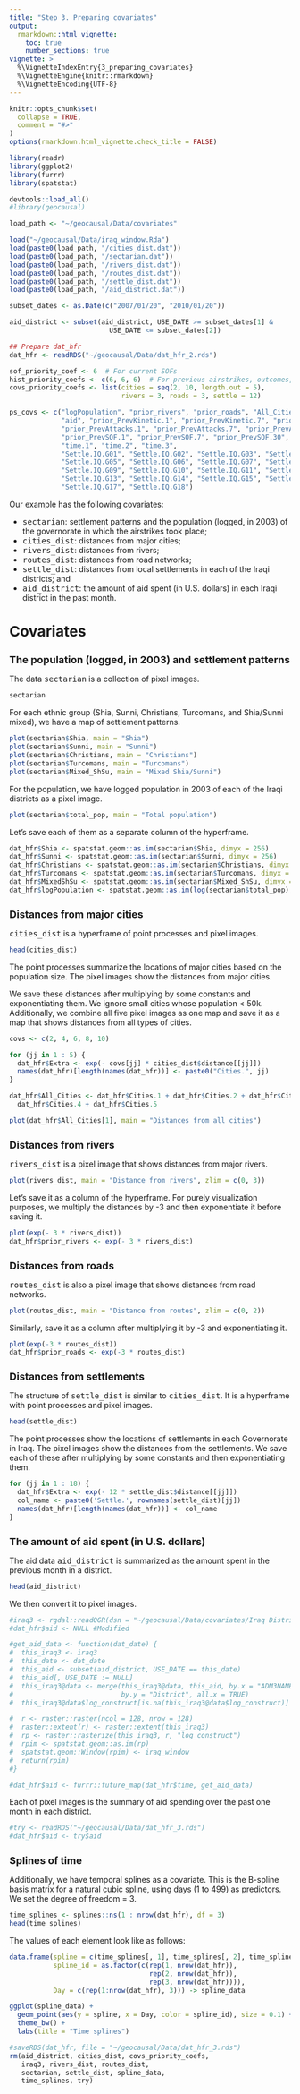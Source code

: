 ```yaml
---
title: "Step 3. Preparing covariates"
output: 
  rmarkdown::html_vignette:
    toc: true
    number_sections: true
vignette: >
  %\VignetteIndexEntry{3_preparing_covariates}
  %\VignetteEngine{knitr::rmarkdown}
  %\VignetteEncoding{UTF-8}
---
```


<style type = "text/css">
h1.title {
  font-size: 30px;
}
h1 { /* Header 1 */
  font-size: 26px;
}
h2 { /* Header 2 */
    font-size: 18px;
}
h3 { /* Header 3 */
  font-size: 16px;
}
div#TOC li {
    list-style:none;
    background-image:none;
    background-repeat:none;
    background-position:0; 
}
</style>

```r
knitr::opts_chunk$set(
  collapse = TRUE,
  comment = "#>"
)
options(rmarkdown.html_vignette.check_title = FALSE)

library(readr)
library(ggplot2)
library(furrr)
library(spatstat)
```

```r
devtools::load_all()
#library(geocausal)
```

```r
load_path <- "~/geocausal/Data/covariates"

load("~/geocausal/Data/iraq_window.Rda")
load(paste0(load_path, "/cities_dist.dat"))
load(paste0(load_path, "/sectarian.dat"))
load(paste0(load_path, "/rivers_dist.dat"))
load(paste0(load_path, "/routes_dist.dat"))
load(paste0(load_path, "/settle_dist.dat"))
load(paste0(load_path, "/aid_district.dat"))

subset_dates <- as.Date(c("2007/01/20", "2010/01/20"))

aid_district <- subset(aid_district, USE_DATE >= subset_dates[1] &
                         USE_DATE <= subset_dates[2])

## Prepare dat_hfr
dat_hfr <- readRDS("~/geocausal/Data/dat_hfr_2.rds")

sof_priority_coef <- 6  # For current SOFs
hist_priority_coefs <- c(6, 6, 6)  # For previous airstrikes, outcomes, SOFs
covs_priority_coefs <- list(cities = seq(2, 10, length.out = 5),
                            rivers = 3, roads = 3, settle = 12)

ps_covs <- c("logPopulation", "prior_rivers", "prior_roads", "All_Cities",
             "aid", "prior_PrevKinetic.1", "prior_PrevKinetic.7", "prior_PrevKinetic.30",
             "prior_PrevAttacks.1", "prior_PrevAttacks.7", "prior_PrevAttacks.30",
             "prior_PrevSOF.1", "prior_PrevSOF.7", "prior_PrevSOF.30",
             "time.1", "time.2", "time.3",
             "Settle.IQ.G01", "Settle.IQ.G02", "Settle.IQ.G03", "Settle.IQ.G04",
             "Settle.IQ.G05", "Settle.IQ.G06", "Settle.IQ.G07", "Settle.IQ.G08",
             "Settle.IQ.G09", "Settle.IQ.G10", "Settle.IQ.G11", "Settle.IQ.G12",
             "Settle.IQ.G13", "Settle.IQ.G14", "Settle.IQ.G15", "Settle.IQ.G16",
             "Settle.IQ.G17", "Settle.IQ.G18")
```

Our example has the following covariates:

- <tt>sectarian</tt>: settlement patterns and the population (logged, in 2003) of the governorate in which the airstrikes took place;
- <tt>cities_dist</tt>: distances from major cities;
- <tt>rivers_dist</tt>: distances from rivers;
- <tt>routes_dist</tt>: distances from road networks;
- <tt>settle_dist</tt>: distances from local settlements in each of the Iraqi districts; and
- <tt>aid_district</tt>: the amount of aid spent (in U.S. dollars) in each Iraqi district in the past month.

# Covariates

## The population (logged, in 2003) and settlement patterns

The data <tt>sectarian</tt> is a collection of pixel images.

```r
sectarian
```

For each ethnic group (Shia, Sunni, Christians, Turcomans, and Shia/Sunni mixed), we have a map of settlement patterns.

```r
plot(sectarian$Shia, main = "Shia")
plot(sectarian$Sunni, main = "Sunni")
plot(sectarian$Christians, main = "Christians")
plot(sectarian$Turcomans, main = "Turcomans")
plot(sectarian$Mixed_ShSu, main = "Mixed Shia/Sunni")
```

For the population, we have logged population in 2003 of each of the Iraqi districts as a pixel image.

```r
plot(sectarian$total_pop, main = "Total population")
```

Let's save each of them as a separate column of the hyperframe.

```r
dat_hfr$Shia <- spatstat.geom::as.im(sectarian$Shia, dimyx = 256)
dat_hfr$Sunni <- spatstat.geom::as.im(sectarian$Sunni, dimyx = 256)
dat_hfr$Christians <- spatstat.geom::as.im(sectarian$Christians, dimyx = 256)
dat_hfr$Turcomans <- spatstat.geom::as.im(sectarian$Turcomans, dimyx = 256)
dat_hfr$MixedShSu <- spatstat.geom::as.im(sectarian$Mixed_ShSu, dimyx = 256)
dat_hfr$logPopulation <- spatstat.geom::as.im(log(sectarian$total_pop), dimyx = 256)
```

## Distances from major cities

<tt>cities_dist</tt> is a hyperframe of point processes and pixel images.

```r
head(cities_dist)
```

The point processes summarize the locations of major cities based on the population size. The pixel images show the distances from major cities.

We save these distances after multiplying by some constants and exponentiating them. We ignore small cities whose population < 50k. Additionally, we combine all five pixel images as one map and save it as a map that shows distances from all types of cities.

```r
covs <- c(2, 4, 6, 8, 10)

for (jj in 1 : 5) {
  dat_hfr$Extra <- exp(- covs[jj] * cities_dist$distance[[jj]])
  names(dat_hfr)[length(names(dat_hfr))] <- paste0("Cities.", jj)
}

dat_hfr$All_Cities <- dat_hfr$Cities.1 + dat_hfr$Cities.2 + dat_hfr$Cities.3 +
  dat_hfr$Cities.4 + dat_hfr$Cities.5

plot(dat_hfr$All_Cities[1], main = "Distances from all cities")
```

## Distances from rivers

<tt>rivers_dist</tt> is a pixel image that shows distances from major rivers.

```r
plot(rivers_dist, main = "Distance from rivers", zlim = c(0, 3))
```

Let's save it as a column of the hyperframe. For purely visualization purposes, we multiply the distances by -3 and then exponentiate it before saving it.

```r
plot(exp(- 3 * rivers_dist))
dat_hfr$prior_rivers <- exp(- 3 * rivers_dist)
```

## Distances from roads

<tt>routes_dist</tt> is also a pixel image that shows distances from road networks.

```r
plot(routes_dist, main = "Distance from routes", zlim = c(0, 2))
```

Similarly, save it as a column after multiplying it by -3 and exponentiating it.

```r
plot(exp(-3 * routes_dist))
dat_hfr$prior_roads <- exp(-3 * routes_dist)
```

## Distances from settlements

The structure of <tt>settle_dist</tt> is similar to <tt>cities_dist</tt>. It is a hyperframe with point processes and pixel images.

```r
head(settle_dist)
```

The point processes show the locations of settlements in each Governorate in Iraq. The pixel images show the distances from the settlements. We save each of these after multiplying by some constants and then exponentiating them.

```r
for (jj in 1 : 18) {
  dat_hfr$Extra <- exp(- 12 * settle_dist$distance[[jj]])
  col_name <- paste0('Settle.', rownames(settle_dist)[jj])
  names(dat_hfr)[length(names(dat_hfr))] <- col_name
}
```

## The amount of aid spent (in U.S. dollars)

The aid data <tt>aid_district</tt> is summarized as the amount spent in the previous month in a district.

```r
head(aid_district)
```

We then convert it to pixel images.

```r
#iraq3 <- rgdal::readOGR(dsn = "~/geocausal/Data/covariates/Iraq Districts/.")
#dat_hfr$aid <- NULL #Modified

#get_aid_data <- function(dat_date) {
#  this_iraq3 <- iraq3
#  this_date <- dat_date
#  this_aid <- subset(aid_district, USE_DATE == this_date)
#  this_aid[, USE_DATE := NULL]
#  this_iraq3@data <- merge(this_iraq3@data, this_aid, by.x = "ADM3NAME",
#                           by.y = "District", all.x = TRUE)
#  this_iraq3@data$log_construct[is.na(this_iraq3@data$log_construct)] <- 0

#  r <- raster::raster(ncol = 128, nrow = 128)
#  raster::extent(r) <- raster::extent(this_iraq3)
#  rp <- raster::rasterize(this_iraq3, r, "log_construct")
#  rpim <- spatstat.geom::as.im(rp)
#  spatstat.geom::Window(rpim) <- iraq_window
#  return(rpim)
#}

#dat_hfr$aid <- furrr::future_map(dat_hfr$time, get_aid_data)
```

Each of pixel images is the summary of aid spending over the past one month in each district.

```r
#try <- readRDS("~/geocausal/Data/dat_hfr_3.rds")
#dat_hfr$aid <- try$aid
```

## Splines of time

Additionally, we have temporal splines as a covariate. This is the B-spline basis matrix for a natural cubic spline, using days (1 to 499) as predictors. We set the degree of freedom = 3.

```r
time_splines <- splines::ns(1 : nrow(dat_hfr), df = 3)
head(time_splines)
```

The values of each element look like as follows:

```r
data.frame(spline = c(time_splines[, 1], time_splines[, 2], time_splines[, 3]),
           spline_id = as.factor(c(rep(1, nrow(dat_hfr)), 
                                   rep(2, nrow(dat_hfr)), 
                                   rep(3, nrow(dat_hfr)))),
           Day = c(rep(1:nrow(dat_hfr), 3))) -> spline_data

ggplot(spline_data) +
  geom_point(aes(y = spline, x = Day, color = spline_id), size = 0.1) +
  theme_bw() +
  labs(title = "Time splines")
```

```r
#saveRDS(dat_hfr, file = "~/geocausal/Data/dat_hfr_3.rds")
rm(aid_district, cities_dist, covs_priority_coefs, 
   iraq3, rivers_dist, routes_dist,
   sectarian, settle_dist, spline_data, 
   time_splines, try)
```